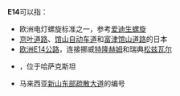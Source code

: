 {{DisambigNav|E|14}}
'''E14'''可以指：
* 欧洲电灯螺旋标准之一，参考[[爱迪生螺旋|爱迪生螺旋]]
* [[京叶道路|京叶道路]]、[[馆山自动车道|馆山自动车道]]和[[富津馆山道路|富津馆山道路]]的日本{{lj|高速公路编号|高速道路ナンバリング}}
* [[欧洲E14公路|欧洲E14公路]]，连接挪威[[特隆赫姆|特隆赫姆]]和瑞典[[松兹瓦尔|松兹瓦尔]]
* {{le|欧洲E014公路|European route E014}}，位于哈萨克斯坦
* 马来西亚[[新山东部疏散大道|新山东部疏散大道]]的编号

{{disambiguation|cat=字母数字组合消歧义}}
